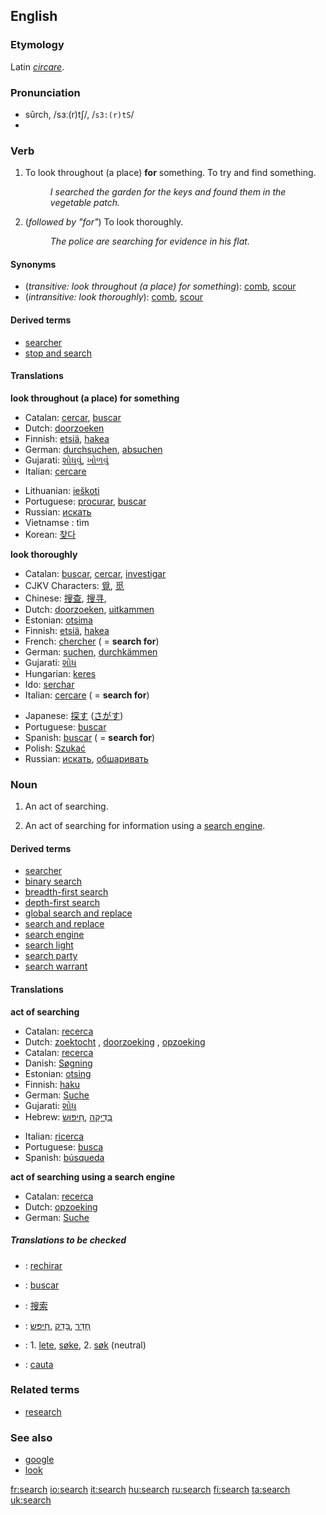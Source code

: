 ==English==

===Etymology===
Latin ''[[circare]]''.

===Pronunciation===
*sûrch, /sɜː(r)tʃ/, /<tt>s3:(r)tS</tt>/
*{{audio|en-us-search.ogg|Audio (US)}}

===Verb===
{{en-verb|search|searches|searched|searching}}

#{{transitive}} To look throughout (a place) '''for''' something.  To try and find something.
#:''I searched the garden for the keys and found them in the vegetable patch.''
#{{intransitive}} (''followed by "for"'') To look thoroughly.
#:''The police are searching for evidence in his flat.''

====Synonyms====
*(''transitive: look throughout (a place) for something''): [[comb]], [[scour]]
*(''intransitive: look thoroughly''): [[comb]], [[scour]]

====Derived terms====
*[[searcher]]
*[[stop and search]]
====Translations====
'''look throughout (a place) for something'''
{{top}}
*Catalan: [[cercar]], [[buscar]]
*Dutch: [[doorzoeken]]
*Finnish: [[etsiä]], [[hakea]]
*German: [[durchsuchen]], [[absuchen]]
*Gujarati: [[શોધવું]], [[ખોળવું]]
*Italian: [[cercare]]
{{mid}}
*Lithuanian: [[ieškoti]]
*Portuguese: [[procurar]], [[buscar]]
*Russian: [[искать]]
*Vietnamse : tìm
*Korean: [[찾다]]
{{bottom}}

'''look thoroughly'''
{{top}}
*Catalan: [[buscar]], [[cercar]], [[investigar]]
*CJKV Characters: [[覓]], [[觅]]
*Chinese: [[搜查]], [[搜寻]], 
*Dutch: [[doorzoeken]], [[uitkammen]]
*Estonian: [[otsima]]
*Finnish: [[etsiä]], [[hakea]]
*French: [[chercher]] ( = '''search for''')
*German: [[suchen]], [[durchkämmen]]
*Gujarati: [[શોધ]]
*Hungarian: [[keres]]
*Ido: [[serchar]]
*Italian: [[cercare]] ( = '''search for''')
{{mid}}
*Japanese: [[探す]] ([[さがす]])
*Portuguese: [[buscar]]
*Spanish: [[buscar]] ( = '''search for''')
*Polish: [[Szukać]]
*Russian: [[искать]], [[обшаривать]]
{{bottom}}

===Noun===
{{en-noun|search|searches}}

#An act of searching.
#{{computing}} An act of searching for information using a [[search engine]].

====Derived terms====
*[[searcher]]
*[[binary search]]
*[[breadth-first search]]
*[[depth-first search]]
*[[global search and replace]]
*[[search and replace]]
*[[search engine]]
*[[search light]]
*[[search party]]
*[[search warrant]]

====Translations====

'''act of searching'''
{{top}}
*Catalan: [[recerca]]
*Dutch: [[zoektocht]] {{f}}, [[doorzoeking]] {{f}}, [[opzoeking]] {{f}}
*Catalan: [[recerca]]
*Danish: [[Søgning]]
*Estonian: [[otsing]]
*Finnish: [[haku]]
*German: [[Suche]] {{f}}
*Gujarati: [[શોધ]]
*Hebrew: &rlm;[[חיפוש|חִיפּוּשׂ]]&lrm;, &rlm;[[בדיקה|בְּדִיקָה]]&lrm;
{{mid}}
*Italian: [[ricerca]] {{f}}
*Portuguese: [[busca]] {{f}}
*Spanish: [[búsqueda]] {{f}}
{{bottom}}

'''act of searching using a search engine'''
{{top}}
*Catalan: [[recerca]]
*Dutch: [[opzoeking]] {{f}}
*German: [[Suche]] {{f}}
{{mid}}
{{bottom}}

=====Translations to be checked=====
<!--Remove this section once all of the translations below have been moved into the tables above.-->
{{checktrans}}

*{{ttbc|Aragonese}}: [[rechirar]]
*{{ttbc|Asturian}}: [[buscar]]<!--Austrian??-->
*{{ttbc|Chinese}}: [[搜索]]
*{{ttbc|Hebrew}}: &rlm;[[חיפש|חִיפּשׂ]]&lrm;, &rlm;[[בדק|בָּדַק]]&lrm;, &rlm;[[חדר|חָדַר]]&lrm;
*{{ttbc|Norwegian}}: 1. [[lete]], [[søke]], 2. [[søk]] (neutral)
*{{ttbc|Romanian}}: [[cauta]]

===Related terms===
*[[research]]

===See also===
*[[google]]
*[[look]]

[[fr:search]]
[[io:search]]
[[it:search]]
[[hu:search]]
[[ru:search]]
[[fi:search]]
[[ta:search]]
[[uk:search]]